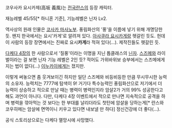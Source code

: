코우사카 요시카제(高坂 義風)는 [[전국란스]]의 등장 캐릭터.

재능레벨 45/55[* 하니혼 기준], 기능레벨은 닌자 Lv2.

역사상의 원래 인물은 [[코사카 마사노부]]. 풍림화산의 '풍'을 이름에 넣기 위해 개명당한 듯. 왠지 한국에서는 요시'카게'로 알려져 있다. [[아사쿠라 요시카게]]랑 헷갈린 듯도. 헌데 이 사람의 등장 장면에서는 진짜로 요시'''카게'''라 적혀 있다(…). 제작진들도 헷갈린 듯.

[[다케다 4장]]의 한 사람으로서 '질풍'이라는 이명을 지닌 톱클래스의 [[닌자]]. [[스즈메]]와 라이벌이라는 걸 보면 닌자 기능 레벨은 2인 듯? 적어도 가위바위보 승부에서는 스즈메에게 지는 법이 없다(…) [[이누카이]]에게는 졌지만.

이렇게 써놓으면 좀 웃겨보이긴 하지만 일단 스즈메와 비등비등한 만큼 무시무시한 능력의 소유자. 능력치는 7777에 탐색이 9! 거기다 특수능력인 풍림화산으로 저기에서 더 능력이 상승하고 적으로 만날 때는 병력이 병력인지라 암살2가 거의 99% 성공한다고 해도 과언이 아니다. 다만, 다케다 4장 이벤트에서 적으로 만나면 지속적으로 공격을 하며 병력을 깎아먹는 것 보다는 한 부대를 날리더라도 첫턴에 암살을 당하는게[* 란스와 코우히메는 암살에 면역이니 키우고 있다면 내보낼 만 하다] 정신건강에 더 좋다(…).

공식 스토리상으로는 다케다 멸망시에 사망했다.
